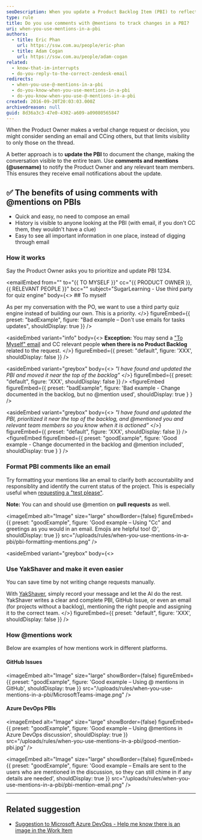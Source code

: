 ```yaml
---
seoDescription: When you update a Product Backlog Item (PBI) to reflect a change verbally requested by the Product Owner, use the discussions feature and mention the user using "@username" instead of sending an email. This keeps track of the conversation and allows everyone involved to stay updated.
type: rule
title: Do you use comments with @mentions to track changes in a PBI?
uri: when-you-use-mentions-in-a-pbi
authors:
  - title: Eric Phan
    url: https://ssw.com.au/people/eric-phan
  - title: Adam Cogan
    url: https://ssw.com.au/people/adam-cogan
related:
  - know-that-im-interrupts
  - do-you-reply-to-the-correct-zendesk-email
redirects:
  - when-you-use-@-mentions-in-a-pbi
  - do-you-know-when-you-use-mentions-in-a-pbi
  - do-you-know-when-you-use-@-mentions-in-a-pbi
created: 2016-09-20T20:03:03.000Z
archivedreason: null
guid: 8d36a3c3-47e0-4302-a609-a09080565847
---
```


When the Product Owner makes a verbal change request or decision, you might consider sending an email and CCing others, but that limits visibility to only those on the thread.

A better approach is to **update the PBI** to document the change, making the conversation visible to the entire team. Use **comments and mentions (@username)** to notify the Product Owner and any relevant team members. This ensures they receive email notifications about the update.
## ✅ The benefits of using comments with @mentions on PBIs

* Quick and easy, no need to compose an email
* History is visible to anyone looking at the PBI (with email, if you don't CC them, they wouldn't have a clue)
* Easy to see all important information in one place, instead of digging through email

### How it works

Say the Product Owner asks you to prioritize and update PBI 1234.

<emailEmbed
  from=""
  to="&#123;&#123; TO MYSELF &#125;&#125;"
  cc="&#123;&#123; PRODUCT OWNER &#125;&#125;, &#123;&#123; RELEVANT PEOPLE &#125;&#125;"
  bcc=""
  subject="SugarLearning - Use third party for quiz engine"
  body={<>
    ## To myself

As per my conversation with the PO, we want to use a third party quiz engine instead of building our own. This is a priority.
  </>}
  figureEmbed={{
    preset: "badExample",
    figure: "Bad example – Don't use emails for tasks updates",
    shouldDisplay: true
  }}
/>

<asideEmbed
  variant="info"
  body={<>
    **Exception:** You may send a ["To Myself" email](/send-to-myself-emails) and CC relevant people **when there is no Product Backlog** related to the request.
  </>}
  figureEmbed={{
    preset: "default",
    figure: 'XXX',
    shouldDisplay: false
  }}
/>

<asideEmbed
  variant="greybox"
  body={<>
    _"I have found and updated the PBI and moved it near the top of the backlog"_
  </>}
  figureEmbed={{
    preset: "default",
    figure: 'XXX',
    shouldDisplay: false
  }}
/>
<figureEmbed figureEmbed={{
  preset: "badExample",
  figure: 'Bad example - Change documented in the backlog, but no @mention used',
  shouldDisplay: true
} } />


<asideEmbed
  variant="greybox"
  body={<>
    _"I have found and updated the PBI, prioritized it near the top of the backlog, and @mentioned you and relevant team members so you know when it is actioned"_
  </>}
  figureEmbed={{
    preset: "default",
    figure: 'XXX',
    shouldDisplay: false
  }}
/>
<figureEmbed figureEmbed={{
  preset: "goodExample",
  figure: 'Good example - Change documented in the backlog and @mention included',
  shouldDisplay: true
} } />


### Format PBI comments like an email

Try formatting your mentions like an email to clarify both accountability and responsiblity and identify the current status of the project. This is especially useful when [requesting a "test please"](/request-a-test-please).

**Note:** You can and should use @mention on **pull requests** as well.

<imageEmbed
  alt="Image"
  size="large"
  showBorder={false}
  figureEmbed={{
    preset: "goodExample",
    figure: 'Good example – Using "Cc" and greetings as you would in an email. Emojis are helpful too! 😊',
    shouldDisplay: true
  }}
  src="/uploads/rules/when-you-use-mentions-in-a-pbi/pbi-formatting-mentions.png"
/>

<asideEmbed
  variant="greybox"
  body={<>
    
### Use YakShaver and make it even easier

You can save time by not writing change requests manually.

With [YakShaver](https://yakshaver.ai), simply record your message and let the AI do the rest. YakShaver writes a clear and complete PBI, GitHub Issue, or even an email (for projects without a backlog), mentioning the right people and assigning it to the correct team.
  </>}
  figureEmbed={{
    preset: "default",
    figure: 'XXX',
    shouldDisplay: false
  }}
/>

### How @mentions work

Below are examples of how mentions work in different platforms.

#### GitHub Issues

<imageEmbed
  alt="Image"
  size="large"
  showBorder={false}
  figureEmbed={{
    preset: "goodExample",
    figure: 'Good example – Using @ mentions in GitHub',
    shouldDisplay: true
  }}
  src="/uploads/rules/when-you-use-mentions-in-a-pbi/MicrosoftTeams-image.png"
/>

#### Azure DevOps PBIs

<imageEmbed
  alt="Image"
  size="large"
  showBorder={false}
  figureEmbed={{
    preset: "goodExample",
    figure: 'Good example – Using @mentions in Azure DevOps discussion',
    shouldDisplay: true
  }}
  src="/uploads/rules/when-you-use-mentions-in-a-pbi/good-mention-pbi.jpg"
/>

<imageEmbed
  alt="Image"
  size="large"
  showBorder={false}
  figureEmbed={{
    preset: "goodExample",
    figure: 'Good example – Emails are sent to the users who are mentioned in the discussion, so they can still chime in if any details are needed',
    shouldDisplay: true
  }}
  src="/uploads/rules/when-you-use-mentions-in-a-pbi/pbi-mention-email.png"
/>

---

## Related suggestion

* [Suggestion to Microsoft Azure DevOps - Help me know there is an image in the Work Item](https://bettersoftwaresuggestions.com/microsoft/azure-devops/help-me-know-there-is-an-image-in-the-work-item/)